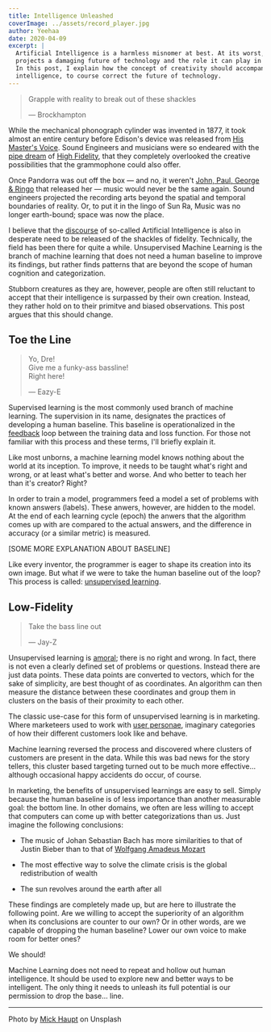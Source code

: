 ```yaml
---
title: Intelligence Unleashed
coverImage: ../assets/record_player.jpg
author: Yeehaa
date: 2020-04-09
excerpt: |
  Artificial Intelligence is a harmless misnomer at best. At its worst, it
  projects a damaging future of technology and the role it can play in society.
  In this post, I explain how the concept of creativity should accompany that of
  intelligence, to course correct the future of technology.
---
```


> Grapple with reality to break out of these shackles
>
> &mdash; Brockhampton

While the mechanical phonograph cylinder was invented in 1877, it took almost an
entire century before Edison's device was released from [His Master's
Voice](https://www.thevintagenews.com/2017/04/28/his-masters-voice-the-origins-of-the-famous-jack-russell-terrier-nipper-the-canine-advertising-icon-for-many-gramophone-companies/).
Sound Engineers and musicians were so endeared with the [pipe
dream](https://www.clevelandart.org/art/1947.593) of [High Fidelity](https://electronics.howstuffworks.com/high-fidelity-high-definition1.htm), that they
completely overlooked the creative possibilities that the grammophone could also
offer. 

Once Pandorra was out off the box &mdash; and no, it weren't [John, 
Paul, George & Ringo](https://www.unifiedmanufacturing.com/blog/wp-content/uploads/2012/02/1.jpg) that released her &mdash; music would never be the same
again. Sound engineers projected the recording arts beyond the spatial and
temporal boundaries of reality. Or, to put it in the lingo of Sun Ra,
Music was no longer earth-bound; space was now the place.

I believe that the
[discourse](https://www.geeksforgeeks.org/generating-word-cloud-python/) of
so-called Artificial Intelligence is also in desperate need to be released of
the shackles of fidelity. Technically, the field has been there for quite a
while. Unsupervised Machine Learning is the branch of machine learning that does
not need a human baseline to improve its findings, but rather finds patterns that
are beyond the scope of human cognition and categorization. 

Stubborn creatures as they are, however, people are often still reluctant to
accept that their intelligence is surpassed by their own creation. Instead, they
rather hold on to their primitve and biased observations. This post argues that
this should change.


## Toe the Line

> Yo, Dre!    
> Give me a funky-ass bassline!    
> Right here!   
>
> &mdash; Eazy-E


Supervised learning is the most commonly used branch of machine learning.  The
supervision in its name, designates the practices of developing a human
baseline. This baseline is operationalized in the
[feedback](https://en.wikipedia.org/wiki/Audio_feedback) loop between the
training data and loss function. For those not familiar with this process and
these terms, I'll briefly explain it.

Like most unborns, a machine learning model knows nothing about the world at
its inception. To improve, it needs to be taught what's right and wrong, or at
least what's better and worse. And who better to teach her than it's creator?
Right? 

In order to train a model, programmers feed a model a set of problems with known
answers (labels). These anwers, however, are hidden to the model. At the end of
each learning cycle (epoch) the anwers that the algorithm comes up with are
compared to the actual answers, and the difference in accuracy (or a similar
metric) is measured.

[SOME MORE EXPLANATION ABOUT BASELINE]

Like every inventor, the programmer is eager to shape its creation into its own
image. But what if we were to take the human baseline out of the loop?  This
process is called: [unsupervised learning]().


## Low-Fidelity

> Take the bass line out
> 
> &mdash; Jay-Z

Unsupervised learning is
[amoral](https://librivox.org/search?title=Beyond+Good+and+Evil&author=Nietzsche&reader=&keywords=&genre_id=0&status=all&project_type=either&recorded_language=&sort_order=catalog_date&search_page=1&search_form=advanced);
there is no right and wrong. In fact, there is not even a clearly defined set of
problems or questions. Instead there are just data points. These data points are
converted to vectors, which for the sake of simplicity, are best thought of as
coordinates. An algorithm can then measure the distance between these
coordinates and group them in clusters on the basis of their proximity to each
other.

The classic use-case for this form of unsupervised learning is in marketing.
Where marketeers used to work with [user personae](), imaginary categories of
how their different customers look like and behave. 

Machine learning reversed the process and discovered where clusters of customers
are present in the data. While this was bad news for the story tellers,
this cluster based targeting turned out to be much more effective&hellip;
although occasional happy accidents do occur, of course.

In marketing, the benefits of unsupervised learnings are easy to sell. Simply
because the human baseline is of less importance than another measurable goal:
the bottom line. In other domains, we often are less willing to accept that
computers can come up with better categorizations than us. Just imagine the following conclusions:

+ The music of Johan Sebastian Bach has more similarities to that of Justin
Bieber than to that of [Wolfgang Amadeus Mozart](https://www.youtube.com/watch?v=cVikZ8Oe_XA)

+ The most effective way to solve the climate crisis is the global
redistribution of wealth

+ The sun revolves around the earth after all

These findings are completely made up, but are here to illustrate the
following point. Are we willing to accept the superiority of an algorithm when
its conclusions are counter to our own? Or in other words, are we capable of
dropping the human baseline? Lower our own voice to make room for better ones?

We should!

Machine Learning does not need to repeat and hollow out human intelligence. It
should be used to explore new and better ways to be intelligent. The only thing
it needs to unleash its full potential is our permission to drop the base...
line.

---
Photo by [Mick Haupt](https://unsplash.com/@fekeshazizo?utm_source=unsplash&utm_medium=referral&utm_content=creditCopyText) on Unsplash

